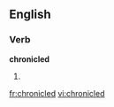==English==

===Verb===
'''chronicled'''

# {{past of|[[chronicle]]}}

[[fr:chronicled]]
[[vi:chronicled]]